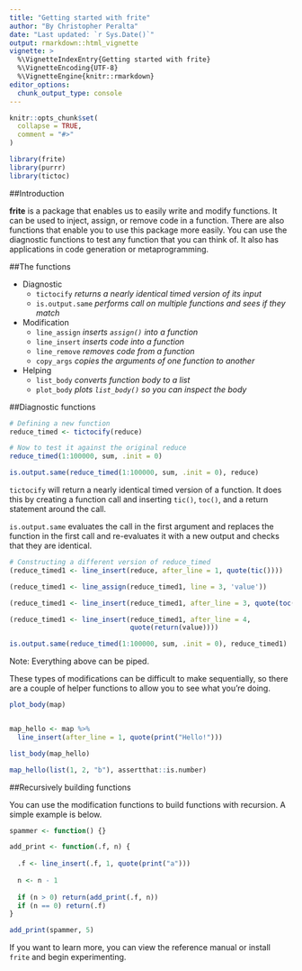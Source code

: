 ```yaml
---
title: "Getting started with frite"
author: "By Christopher Peralta"
date: "Last updated: `r Sys.Date()`"
output: rmarkdown::html_vignette
vignette: >
  %\VignetteIndexEntry{Getting started with frite}
  %\VignetteEncoding{UTF-8}
  %\VignetteEngine{knitr::rmarkdown}
editor_options: 
  chunk_output_type: console
---
```


```r
knitr::opts_chunk$set(
  collapse = TRUE,
  comment = "#>"
)

library(frite)
library(purrr)
library(tictoc)
```
##Introduction

**frite** is a package that enables us to easily write and modify functions. It can be used to inject, assign, or remove code in a function.  There are also functions that enable you to use this package more easily. You can use the diagnostic functions to test any function that you can think of. It also has applications in code generation or metaprogramming. 


##The functions

* Diagnostic <br>
    * `tictocify` *returns a nearly identical timed version of its input* <br>
    * `is.output.same` *performs call on multiple functions and sees if they match* 
  
  
* Modification <br>
    * `line_assign` *inserts `assign()` into a function* <br>
    * `line_insert` *inserts code into a function* <br>
    * `line_remove` *removes code from a function* <br>
    * `copy_args` *copies the arguments of one function to another* 
  
* Helping <br>
    * `list_body` *converts function body to a list* <br>
    * `plot_body` *plots `list_body()` so you can inspect the body*


##Diagnostic functions

```r
# Defining a new function
reduce_timed <- tictocify(reduce)

# Now to test it against the original reduce
reduce_timed(1:100000, sum, .init = 0) 

is.output.same(reduce_timed(1:100000, sum, .init = 0), reduce)
```

`tictocify` will return a nearly identical timed version of a function. It does this by creating a function call and inserting `tic()`, `toc()`, and a return statement around the call. 

`is.output.same` evaluates the call in the first argument and replaces the function in the first call and re-evaluates it with a new output and checks that they are identical. 

```r
# Constructing a different version of reduce_timed
(reduce_timed1 <- line_insert(reduce, after_line = 1, quote(tic())))

(reduce_timed1 <- line_assign(reduce_timed1, line = 3, 'value'))

(reduce_timed1 <- line_insert(reduce_timed1, after_line = 3, quote(toc())))

(reduce_timed1 <- line_insert(reduce_timed1, after_line = 4,
                              quote(return(value))))

is.output.same(reduce_timed(1:100000, sum, .init = 0), reduce_timed1)
```
Note: Everything above can be piped. 

These types of modifications can be difficult to make sequentially, so there are a couple of helper functions to allow you to see what you're doing. 

```r
plot_body(map)


map_hello <- map %>% 
  line_insert(after_line = 1, quote(print("Hello!")))

list_body(map_hello)

map_hello(list(1, 2, "b"), assertthat::is.number)
```

##Recursively building functions

You can use the modification functions to build functions with recursion. A simple example is below. 

```r
spammer <- function() {}

add_print <- function(.f, n) {
  
  .f <- line_insert(.f, 1, quote(print("a")))
  
  n <- n - 1
  
  if (n > 0) return(add_print(.f, n))
  if (n == 0) return(.f)
}

add_print(spammer, 5)
```

If you want to learn more, you can view the reference manual or install `frite` and begin experimenting. 
<br>
<br>
<br>



